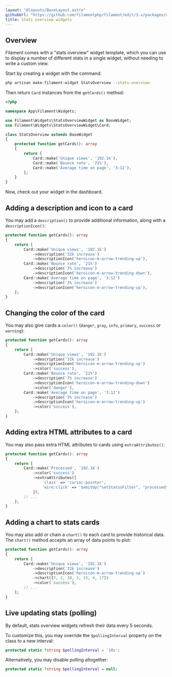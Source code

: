 ```yaml
---
layout: "@layouts/BaseLayout.astro"
githubUrl: "https://github.com/filamentphp/filament/edit/3.x/packages/widgets/docs/02-stats-overview.md"
title: Stats overview widgets
---
```


## Overview

Filament comes with a "stats overview" widget template, which you can use to display a number of different stats in a single widget, without needing to write a custom view.

Start by creating a widget with the command:

```bash
php artisan make:filament-widget StatsOverview --stats-overview
```

Then return `Card` instances from the `getCards()` method:

```php
<?php

namespace App\Filament\Widgets;

use Filament\Widgets\StatsOverviewWidget as BaseWidget;
use Filament\Widgets\StatsOverviewWidget\Card;

class StatsOverview extends BaseWidget
{
    protected function getCards(): array
    {
        return [
            Card::make('Unique views', '192.1k'),
            Card::make('Bounce rate', '21%'),
            Card::make('Average time on page', '3:12'),
        ];
    }
}
```

Now, check out your widget in the dashboard.

## Adding a description and icon to a card

You may add a `description()` to provide additional information, along with a `descriptionIcon()`:

```php
protected function getCards(): array
{
    return [
        Card::make('Unique views', '192.1k')
            ->description('32k increase')
            ->descriptionIcon('heroicon-m-arrow-trending-up'),
        Card::make('Bounce rate', '21%')
            ->description('7% increase')
            ->descriptionIcon('heroicon-m-arrow-trending-down'),
        Card::make('Average time on page', '3:12')
            ->description('3% increase')
            ->descriptionIcon('heroicon-m-arrow-trending-up'),
    ];
}
```

## Changing the color of the card

You may also give cards a `color()` (`danger`, `gray`, `info`, `primary`, `success` or `warning`):

```php
protected function getCards(): array
{
    return [
        Card::make('Unique views', '192.1k')
            ->description('32k increase')
            ->descriptionIcon('heroicon-m-arrow-trending-up')
            ->color('success'),
        Card::make('Bounce rate', '21%')
            ->description('7% increase')
            ->descriptionIcon('heroicon-m-arrow-trending-down')
            ->color('danger'),
        Card::make('Average time on page', '3:12')
            ->description('3% increase')
            ->descriptionIcon('heroicon-m-arrow-trending-up')
            ->color('success'),
    ];
}
```

## Adding extra HTML attributes to a card

You may also pass extra HTML attributes to cards using `extraAttributes()`:

```php
protected function getCards(): array
{
    return [
        Card::make('Processed', '192.1k')
            ->color('success')
            ->extraAttributes([
                'class' => 'cursor-pointer',
                'wire:click' => '$emitUp("setStatusFilter", "processed")',
            ]),
        // ...
    ];
}
```

## Adding a chart to stats cards

You may also add or chain a `chart()` to each card to provide historical data. The `chart()` method accepts an array of data points to plot:

```php
protected function getCards(): array
{
    return [
        Card::make('Unique views', '192.1k')
            ->description('32k increase')
            ->descriptionIcon('heroicon-m-arrow-trending-up')
            ->chart([7, 2, 10, 3, 15, 4, 17])
            ->color('success'),
        // ...
    ];
}
```

## Live updating stats (polling)

By default, stats overview widgets refresh their data every 5 seconds.

To customize this, you may override the `$pollingInterval` property on the class to a new interval:

```php
protected static ?string $pollingInterval = '10s';
```

Alternatively, you may disable polling altogether:

```php
protected static ?string $pollingInterval = null;
```
